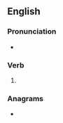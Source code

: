 {{also|Budges}}
==English==

===Pronunciation===
* {{IPA|/ˈbʌdʒɪz/|lang=en}}

===Verb===
{{head|en|verb form}}

# {{en-third-person singular of|budge}}

===Anagrams===
* {{anagrams|en|a=bdegsu|debugs}}